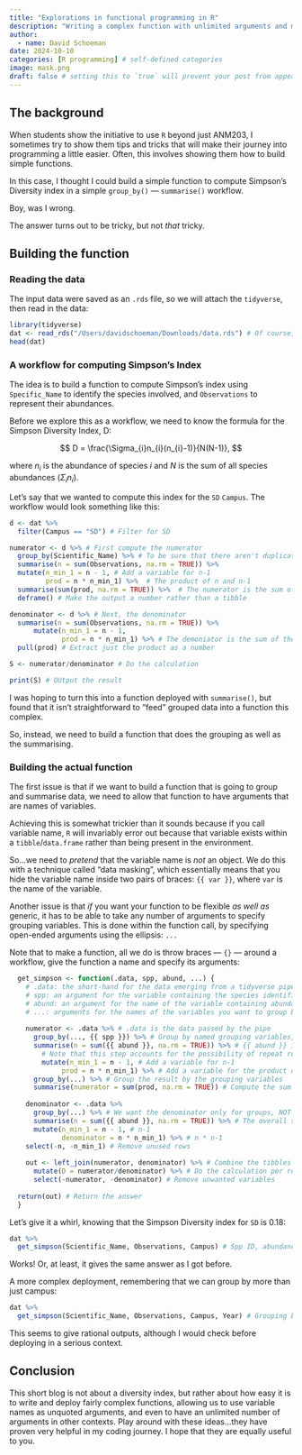 ```yaml
---
title: "Explorations in functional programming in R"
description: "Writing a complex function with unlimited arguments and masked variables."
author:
  - name: David Schoeman
date: 2024-10-10
categories: [R programming] # self-defined categories
image: mask.png
draft: false # setting this to `true` will prevent your post from appearing on your listing page until you're ready!
---
```


## The background

When students show the initiative to use `R` beyond just ANM203, I sometimes try to show them tips and tricks that will make their journey into programming a little easier. Often, this involves showing them how to build simple functions.

In this case, I thought I could build a simple function to compute Simpson's Diversity index in a simple `group_by()` — `summarise()` workflow. 

Boy, was I wrong.

The answer turns out to be tricky, but not *that* tricky.

## Building the function

### Reading the data

The input data were saved as an `.rds` file, so we will attach the `tidyverse`, then read in the data:

```r
library(tidyverse)
dat <- read_rds("/Users/davidschoeman/Downloads/data.rds") # Of course, if your data were in a .csv, you'd read_csv()
head(dat)
```

### A workflow for computing Simpson's Index

The idea is to build a function to compute Simpson's index using `Specific_Name` to identify the species involved, and `Observations` to represent their abundances.

Before we explore this as a workflow, we need to know the formula for the Simpson Diversity Index, D:

$$
D = \frac{\Sigma_{i}n_{i}(n_{i}-1)}{N(N-1)},
$$

where $n_{i}$ is the abundance of species $i$ and $N$ is the sum of all species abundances ($\Sigma_{i}n_{i}$).

Let's say that we wanted to compute this index for the `SD` `Campus`. The workflow would look something like this:

```r
d <- dat %>% 
  filter(Campus == "SD") # Filter for SD 

numerator <- d %>% # First compute the numerator
  group_by(Scientific_Name) %>% # To be sure that there aren't duplicate lines per species
  summarise(n = sum(Observations, na.rm = TRUE)) %>% 
  mutate(n_min_1 = n - 1, # Add a variable for n-1
         prod = n * n_min_1) %>%  # The product of n and n-1
  summarise(sum(prod, na.rm = TRUE)) %>%  # The numerator is the sum of the product of n and n-1
  deframe() # Make the output a number rather than a tibble

denominator <- d %>% # Next, the denominator
  summarise(n = sum(Observations, na.rm = TRUE)) %>% 
      mutate(n_min_1 = n - 1,
             prod = n * n_min_1) %>% # The demoniator is the sum of the total number of observations and the total minus one
  pull(prod) # Extract just the product as a number

S <- numerator/denominator # Do the calculation

print(S) # OUtput the result
```

I was hoping to turn this into a function deployed with `summarise()`, but found that it isn't straightforward to "feed" grouped data into a function this complex.

So, instead, we need to build a function that does the grouping as well as the summarising.

### Building the actual function

The first issue is that if we want to build a function that is going to group and summarise data, we need to allow that function to have arguments that are names of variables.

Achieving this is somewhat trickier than it sounds because if you call variable name, `R` will invariably error out because that variable exists within a `tibble`/`data.frame` rather than being present in the environment.

So...we need to *pretend* that the variable name is *not* an object. We do this with a technique called "data masking", which essentially means that you hide the variable name inside two pairs of braces: `{{ var }}`, where `var` is the name of the variable.

Another issue is that *if* you want your function to be flexible *as well as* generic, it has to be able to take any number of arguments to specify grouping variables. This is done within the function call, by specifying open-ended arguments using the ellipsis: `...`

Note that to make a function, all we do is throw braces — `{}` — around a workflow, give the function a name and specify its arguments:

```r
  get_simpson <- function(.data, spp, abund, ...) {
    # .data: the short-hand for the data emerging from a tidyverse pipe (so no need to specify this argument when using the function... the dot means it is "hidden")
    # spp: an argument for the variable containing the species identifiers
    # abund: an argument for the name of the variable containing abundance by species
    # ...: arguments for the names of the variables you want to group by
    
    numerator <- .data %>% # .data is the data passed by the pipe
      group_by(..., {{ spp }}) %>% # Group by named grouping variables, then by species identifier
      summarise(n = sum({{ abund }}, na.rm = TRUE)) %>% # {{ abund }} is the variable containing abundances
        # Note that this step accounts for the possibility of repeat rows for a species for any combination of grouping variables
        mutate(n_min_1 = n - 1, # Add a variable for n-1
             prod = n * n_min_1) %>% # Add a variable for the product of n and n-1
      group_by(...) %>% # Group the result by the grouping variables
      summarise(numerator = sum(prod, na.rm = TRUE)) # Compute the sum of the products per group
   
    denominator <- .data %>%
      group_by(...) %>% # We want the denominator only for groups, NOT for the species
      summarise(n = sum({{ abund }}, na.rm = TRUE)) %>% # The overall sum per group
      mutate(n_min_1 = n - 1, # n-1
             denominator = n * n_min_1) %>% # n * n-1
    select(-n, -n_min_1) # Remove unused rows
    
    out <- left_join(numerator, denominator) %>% # Combine the tibbles into a single tibble; R will use the grouping variables to ensure that values are in the correct rows
      mutate(D = numerator/denominator) %>% # Do the calculation per row/group
      select(-numerator, -denominator) # Remove unwanted variables
    
  return(out) # Return the answer
  } 
```

Let's give it a whirl, knowing that the Simpson Diversity index for `SD` is 0.18:

```r
dat %>% 
  get_simpson(Scientific_Name, Observations, Campus) # Spp ID, abundance, grouping variable
```

Works! Or, at least, it gives the same answer as I got before.

A more complex deployment, remembering that we can group by more than just campus:

```r
dat %>% 
  get_simpson(Scientific_Name, Observations, Campus, Year) # Grouping by campus and year
```

This seems to give rational outputs, although I would check before deploying in a serious context.

## Conclusion

This short blog is not about a diversity index, but rather about how easy it is to write and deploy fairly complex functions, allowing us to use variable names as unquoted arguments, and even to have an unlimited number of arguments in other contexts. Play around with these ideas...they have proven very helpful in my coding journey. I hope that they are equally useful to you.